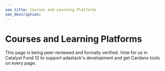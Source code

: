 ```yaml
---
seo_title: Courses and Learning Platforms
seo_description:
---
```


# Courses and Learning Platforms

This page is being peer-reviewed and formally verified. Vote for us in Catalyst Fund 12 to support adastack's development and get Cardano tools on every page.
